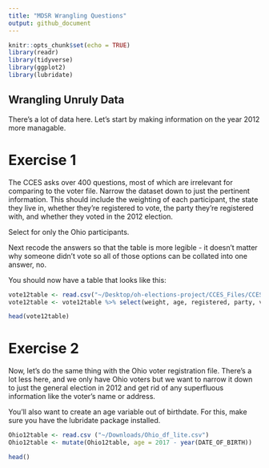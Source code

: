 ```yaml
---
title: "MDSR Wrangling Questions"
output: github_document
---
```


```r
knitr::opts_chunk$set(echo = TRUE)
library(readr)
library(tidyverse)
library(ggplot2)
library(lubridate)
```
## Wrangling Unruly Data
There's a lot of data here. Let's start by making information on the year 2012 more managable. 

# Exercise 1

The CCES asks over 400 questions, most of which are irrelevant for comparing to the voter file. Narrow the dataset down to just the pertinent information. This should include the weighting of each participant, the state they live in, whether they're registered to vote, the party they're registered with, and whether they voted in the 2012 election. 

Select for only the Ohio participants.

Next recode the answers so that the table is more legible - it doesn't matter why someone didn't vote so all of those options can be collated into one answer, no.

You should now have a table that looks like this:

```r
vote12table <- read.csv("~/Desktop/oh-elections-project/CCES_Files/CCES_vote12.csv") 
vote12table <- vote12table %>% select(weight, age, registered, party, voted)
```
```r
head(vote12table)
```

# Exercise 2

Now, let's do the same thing with the Ohio voter registration file. There's a lot less here, and we only have Ohio voters but we want to narrow it down to just the general election in 2012 and get rid of any superfluous information like the voter's name or address. 

You'll also want to create an age variable out of birthdate. For this, make sure you have the lubridate package installed.

```r
Ohio12table <- read.csv ("~/Downloads/Ohio_df_lite.csv")
Ohio12table <- mutate(Ohio12table, age = 2017 - year(DATE_OF_BIRTH))
```
```r
head()
```
